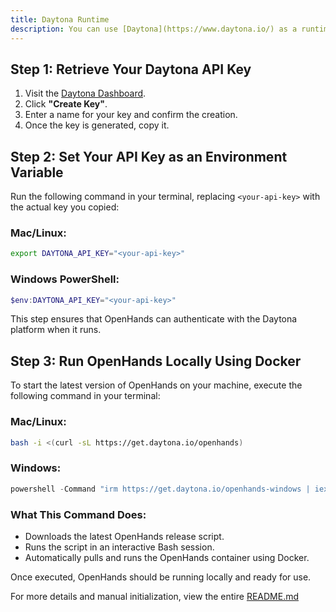 ```yaml
---
title: Daytona Runtime
description: You can use [Daytona](https://www.daytona.io/) as a runtime provider.
---
```



## Step 1: Retrieve Your Daytona API Key
1. Visit the [Daytona Dashboard](https://app.daytona.io/dashboard/keys).
2. Click **"Create Key"**.
3. Enter a name for your key and confirm the creation.
4. Once the key is generated, copy it.

## Step 2: Set Your API Key as an Environment Variable
Run the following command in your terminal, replacing `<your-api-key>` with the actual key you copied:

### Mac/Linux:
```bash
export DAYTONA_API_KEY="<your-api-key>"
```

### Windows PowerShell:
```powershell
$env:DAYTONA_API_KEY="<your-api-key>"
```

This step ensures that OpenHands can authenticate with the Daytona platform when it runs.

## Step 3: Run OpenHands Locally Using Docker
To start the latest version of OpenHands on your machine, execute the following command in your terminal:

### Mac/Linux:
```bash
bash -i <(curl -sL https://get.daytona.io/openhands)
```

### Windows:
```powershell
powershell -Command "irm https://get.daytona.io/openhands-windows | iex"
```

### What This Command Does:
- Downloads the latest OpenHands release script.
- Runs the script in an interactive Bash session.
- Automatically pulls and runs the OpenHands container using Docker.

Once executed, OpenHands should be running locally and ready for use.

For more details and manual initialization, view the entire [README.md](https://github.com/All-Hands-AI/OpenHands/blob/main/openhands/runtime/impl/daytona/README.md)
